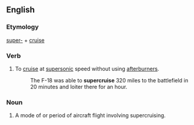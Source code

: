 ==English==
===Etymology===
[[super-]] + [[cruise]]
===Verb===
{{en-verb|supercruis|es}}
#{{aeronautics}} To [[cruise]] at [[supersonic]] speed without using [[afterburners]].
#: The F-18 was able to '''supercruise''' 320 miles to the battlefield in 20 minutes and loiter there for an hour.

===Noun===
{{en-noun}}
#{{aeronautics}} A mode of or period of aircraft flight involving supercruising.